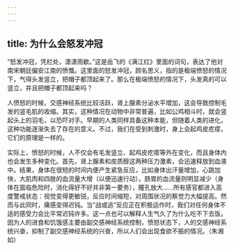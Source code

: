 ```yaml
---
---
---
```

title: 为什么会怒发冲冠
---






“怒发冲冠，凭栏处，潇潇雨歇。”这是岳飞的《满江红》里面的词句，表达了他对南宋朝廷偏安江南的愤慨。这里面的怒发冲冠，顾名思义，指的是极端愤怒的情况下，气得头发竖立，把帽子都顶起来了。那么在极端愤怒的情况下，头发真的可以竖立，并且把帽子都顶起来吗？

人愤怒的时候，交感神经系统比较活跃，肾上腺素分泌水平增加，这会导致控制毛发的竖毛肌的收缩。其实，这种情况在动物中非常普遍，比如公鸡相斗时，就会竖起头上的羽毛，以恐吓对手。早期的人类同样具备这种本能，但随着人类的进化，这种功能逐渐失去了存在的意义。不过，我们在受到刺激时，身上会起鸡皮疙瘩，它们的原理是一样的。

实际上，愤怒的时候，人不仅会有毛发竖立、起鸡皮疙瘩等外在变化，而且身体内也会发生多种变化。首先，肾上腺素和皮质醇这两种压力激素，会迅速释放到血液中。结果，身体在很短的时间内便产生紧急反应，比如身体出汗量增加，心跳加快，大肌肉和四肢的血流量大增（以便迅速行动），肠胃的血流量则明显减少（身体在面临危险时，消化得好不好并非第一要务），瞳孔放大……所有感官都进入高度警戒状态：视觉变得更敏锐，反应时间缩短，对周围状况的察觉力大幅提高。然而与此同时，痛感变得迟钝。当“战或逃”反应正在积极运作时，我们对任何身体不适的感受力会比平常迟钝许多。这一点也可以解释人生气久了为什么吃不下去饭。因为人的进食和饥饿感主要由副交感神经系统控制，愤怒状态下，人的交感神经系统兴奋，抑制了副交感神经系统的兴奋，所以人们会出现食欲不振的情况。（朱湘如）